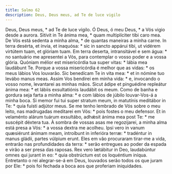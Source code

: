 ```yaml
---
title: Salmo 62
description: Deus, Deus meus, ad Te de luce vigilo
---
```


<div class="side-by-side not-content">
  <span>Deus, Deus meus, * ad Te de luce vígilo.</span>
  <span>Ó Deus, ó meu Deus, * a Vós vigio desde a aurora.</span>
  <span>Sitívit in Te ánima mea, * quam multiplíciter tibi caro mea.</span>
  <span>
    De Vós está sedenta a minha alma, * de quantas maneiras a minha carne.
  </span>
  <span>
    In terra desérta, et ínvia, et inaquósa: * sic in sancto appárui tibi, ut
    vidérem virtútem tuam, et glóriam tuam.
  </span>
  <span>
    Em terra deserta, intransitável e sem água: * no santuário me apresentei a
    Vós, para contemplar o vosso poder e a vossa glória.
  </span>
  <span>
    Quóniam mélior est misericórdia tua super vitas: * lábia mea laudábunt Te.
  </span>
  <span>
    Porque a vossa misericórdia é melhor que as vidas: * os meus lábios Vos
    louvarão.
  </span>
  <span>
    Sic benedícam Te in vita mea: * et in nómine tuo levábo manus meas.
  </span>
  <span>
    Assim Vos bendirei em minha vida: * e, invocando o vosso nome, levantarei as
    minhas mãos.
  </span>
  <span>
    Sicut ádipe et pinguédine repleátur ánima mea: * et lábiis exsultatiónis
    laudábit os meum.
  </span>
  <span>
    Como de banha e gordura seja farta a minha alma: * e com lábios de júbilo
    louvar-Vos-á a minha boca.
  </span>
  <span>
    Si memor fui tui super stratum meum, in matutínis meditábor in Te: * quia
    fuísti adjútor meus.
  </span>
  <span>
    Se me tenho lembrado de Vós sobre o meu leito, nas madrugadas meditarei em
    Vós: * pois fostes o meu defensor.
  </span>
  <span>
    Et in velaménto alárum tuárum exsultábo, adhǽsit ánima mea post Te: * me
    suscépit déxtera tua.
  </span>
  <span>
    À sombra de vossas asas me regozijarei, a minha alma está presa a Vós: * a
    vossa dextra me acolheu.
  </span>
  <span>
    Ipsi vero in vanum quæsiérunt ánimam meam, introíbunt in inferióra terræ: *
    tradéntur in manus gládii, partes vúlpium erunt.
  </span>
  <span>
    Eles em vão procuraram tirar-me a vida, entrarão nas profundidades da terra:
    * serão entregues ao poder da espada e virão a ser presa das raposas.
  </span>
  <span>
    Rex vero lætábitur in Deo, laudabúntur omnes qui jurant in eo: * quia
    obstrúctum est os loquéntium iníqua.
  </span>
  <span>
    Entretanto o rei alegrar-se-á em Deus, louvados serão todos os que juram por
    Ele: * pois foi fechada a boca aos que proferiam iniquidades.
  </span>
</div>
